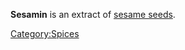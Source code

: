 {{orphan|November 2006}}
'''Sesamin''' is an extract of [[sesame|sesame seeds]].

[[Category:Spices]]


{{ingredient-stub}}